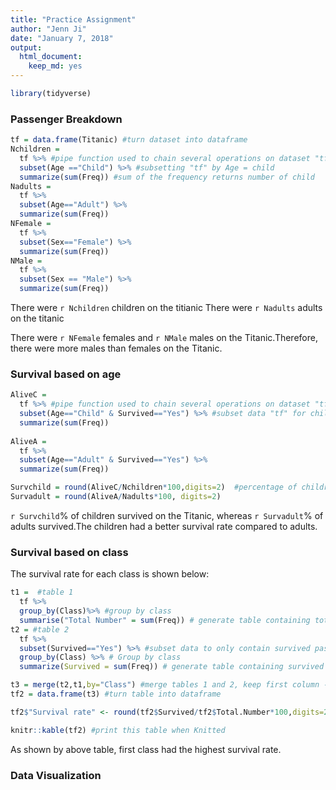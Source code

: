 ```yaml
---
title: "Practice Assignment"
author: "Jenn Ji"
date: "January 7, 2018"
output: 
  html_document: 
    keep_md: yes
---
```

```r
library(tidyverse)
```

### Passenger Breakdown
```r
tf = data.frame(Titanic) #turn dataset into dataframe
Nchildren = 
  tf %>% #pipe function used to chain several operations on dataset "tf"
  subset(Age =="Child") %>% #subsetting "tf" by Age = child
  summarize(sum(Freq)) #sum of the frequency returns number of child 
Nadults = 
  tf %>%
  subset(Age=="Adult") %>%
  summarize(sum(Freq))
NFemale = 
  tf %>%
  subset(Sex=="Female") %>%
  summarize(sum(Freq))
NMale = 
  tf %>%
  subset(Sex == "Male") %>%
  summarize(sum(Freq))
```

There were `r Nchildren` children on the titianic 
There were `r Nadults` adults on the titanic

There were `r NFemale` females and `r NMale` males on the Titanic.Therefore, there were more males than females on the Titanic.

### Survival based on age 
```r
AliveC = 
  tf %>% #pipe function used to chain several operations on dataset "tf"
  subset(Age=="Child" & Survived=="Yes") %>% #subset data "tf" for children who have survived
  summarize(sum(Freq))
            
AliveA = 
  tf %>%
  subset(Age=="Adult" & Survived=="Yes") %>%
  summarize(sum(Freq)) 

Survchild = round(AliveC/Nchildren*100,digits=2)  #percentage of children survived, rounded to 2 decimal places
Survadult = round(AliveA/Nadults*100, digits=2)  
```

`r Survchild`% of children survived on the Titanic, whereas `r Survadult`% of adults survived.The children had a better survival rate compared to adults. 

### Survival based on class

The survival rate for each class is shown below:
```r
t1 =  #table 1
  tf %>%
  group_by(Class)%>% #group by class
  summarise("Total Number" = sum(Freq)) # generate table containing total number of passengers subset by class
t2 = #table 2
  tf %>%
  subset(Survived=="Yes") %>% #subset data to only contain survived passengers
  group_by(Class) %>% # Group by class
  summarize(Survived = sum(Freq)) # generate table containing survived number of passengers by class

t3 = merge(t2,t1,by="Class") #merge tables 1 and 2, keep first column - Class
tf2 = data.frame(t3) #turn table into dataframe

tf2$"Survival rate" <- round(tf2$Survived/tf2$Total.Number*100,digits=2) # add an column named survival rate containing the rate of survival to 2 decimal places (Survived/total number)

knitr::kable(tf2) #print this table when Knitted
```

As shown by above table, first class had the highest survival rate.

### Data Visualization
